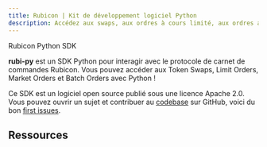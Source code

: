 ```yaml
---
title: Rubicon | Kit de développement logiciel Python
description: Accédez aux swaps, aux ordres à cours limité, aux ordres au marché et aux ordres par lots avec Python
---
```


Rubicon Python SDK

**rubi-py** est un SDK Python pour interagir avec le protocole de carnet de commandes Rubicon. Vous pouvez accéder aux Token Swaps, Limit Orders, Market Orders et Batch Orders avec Python !

Ce SDK est un logiciel open source publié sous une licence Apache 2.0. Vous pouvez ouvrir un sujet et contribuer au [codebase](https://github.com/RubiconDeFi/rubi-py) sur GitHub, voici du bon [first issues](https://github.com/RubiconDeFi/rubi-py/issues?q=is%3Aissue+is%3Aopen+label%3A%22good+first+issue%22).

## Ressources


<QuickLinks>
<QuickLink title="rubi-py" icon="installation" href="https://github.com/RubiconDeFi/rubi-py" description="Voir le SDK Python sur GitHub"></QuickLink>
<QuickLink title="Doc" icon="presets" href="https://rubi.readthedocs.io/en/latest/" description="Documents de développement pour rubi"></QuickLink>
<QuickLink title="Python Package" icon="plugins" href="https://pypi.org/project/rubi/" description="Install the rubi package on PYPI"></QuickLink>
<QuickLink
		title="Examples"
		icon="theming"
		href="https://github.com/RubiconDeFi/rubi-py/tree/master/rubi/docs/examples"
		description="some useful examples for getting started with rubi"
	></QuickLink>
</QuickLinks>